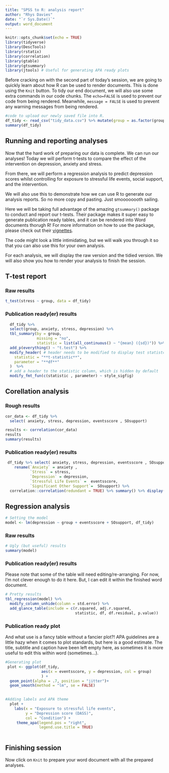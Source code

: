 ---
title: "SPSS to R: analysis report"
author: "Rhys Davies"
date: "`r Sys.Date()`"
output: word_document
---

```{r setup, include=FALSE}
knitr::opts_chunk$set(echo = TRUE)
library(tidyverse)
library(DescTools)
library(rstatix)
library(correlation)
library(gtable)
library(gtsummary)
library(jtools) # Useful for generating APA ready plots
```

Before cracking on with the second part of today's session, we are going to quickly learn about how R can be used to render documents. This is done using the `Knit` button. To tidy our end document, we will also use some extra commands in our code chunks. The `echo=FALSE` is used to prevent our code from being rendered. Meanwhile, `message = FALSE` is used to prevent any warning messages from being rendered. 

```{r, echo=FALSE, message = FALSE, results= FALSE}
#code to upload our newly saved file into R.
df_tidy <- read_csv("tidy_data.csv") %>% mutate(group = as.factor(group))
summary(df_tidy) 
```

## Running and reporting analyses

Now that the hard work of preparing our data is complete. We can run our analyses! Today we will perform t-tests to compare the effect of the intervention on depression, anxiety and stress. 

From there, we will perform a regression analysis to predict depression scores whilst controlling for exposure to stressful life events, social support, and the intervention.

We will also use this to demonstrate how we can use R to generate our analysis reports. So no more copy and pasting. Just smoooooooth sailing.

Here we will be taking full advantage of the amazing `gtsummary()` package to conduct and report our t-tests. Their package makes it super easy to generate publication ready tables, and it can be rendered into Word documents thorugh R! For more information on how to use the package, please check out their [vignettes](https://www.danieldsjoberg.com/gtsummary/articles/tbl_summary.html). 

The code might look a little intimidating, but we will walk you through it so that you can also use this for your own analysis.

For each analysis, we will display the raw version and the tidied version. We will also show you how to render your analysis to finish the session. 

## T-test report

### Raw results
```{r, echo=FALSE, message = FALSE}
t_test(stress ~ group, data = df_tidy)
```


### Publication ready(er) results
```{r, echo=FALSE, message = FALSE}
  df_tidy %>%
  select(group, anxiety, stress, depression) %>%
  tbl_summary(by = group, 
              missing = "no",
              statistic = list(all_continuous() ~ "{mean} ({sd})")) %>%
  add_p(everything() ~ "t.test") %>%
  modify_header( # header needs to be modified to display test statistc and df 
    statistic = "**t-statistic**", 
    parameter = "**df**"
  )  %>%
  # add a header to the statistic column, which is hidden by default
  modify_fmt_fun(c(statistic , parameter) ~ style_sigfig)
```

## Corellation analysis

### Rough results
```{r, results = "asis", echo = FALSE, message = FALSE}

cor_data <- df_tidy %>% 
  select( anxiety, stress, depression, eventsscore , SOsupport)

results <- correlation(cor_data)
results
summary(results)

```

### Publication ready(er) results
```{r, results = "asis", echo = FALSE, message = FALSE}

 df_tidy %>% select( anxiety, stress, depression, eventsscore , SOsupport) %>%
    rename(`Anxiety` = anxiety ,
           `Stress` = stress,
           `Depression` = depression,
           `Stressful Life Events` =  eventsscore,
           `Significant Other Support`=  SOsupport) %>% 
  correlation::correlation(redundant = TRUE) %>% summary() %>% display()

```

## Regression analysis


```{r, echo = FALSE, message = FALSE}
# Setting the model
model <- lm(depression ~ group + eventsscore + SOsupport, df_tidy)

```
### Raw results
```{r, echo = FALSE, message = FALSE}
# Ugly (but useful) results 
summary(model)

```

### Publication ready(er) results
Please note that some of the table will need editing/re-arranging. For now, I'm not clever enough to do it here. But, I can edit it within the finished word document. 
```{r, echo = FALSE, message = FALSE}
# Pretty results 
tbl_regression(model) %>% 
  modify_column_unhide(column = std.error) %>% 
  add_glance_table(include = c(r.squared, adj.r.squared, 
                               statistic, df, df.residual, p.value)) 
```

### Publication ready plot

And what use is a fancy table without a fancier plot?! APA guidelines are a little hazy when it comes to plot standards, but here is a good estimate. The title, subtitle and caption have been left empty here, as sometimes it is more useful to edit this within word (sometimes...).

```{r, echo = FALSE, message = FALSE}
#Generating plot
 plot <- ggplot(df_tidy,
                aes(x = eventsscore, y = depression, col = group)
                ) +
  geom_point(alpha = .7, position = "jitter")+
  geom_smooth(method = "lm", se = FALSE) 
  

#Adding labels and APA theme
  plot +
    labs(x = "Exposure to stressful life events",
         y = "Depression score (DASS)",
         col = "Condition") +
     theme_apa(legend.pos = "right", 
               legend.use.title = TRUE) 
    

```

## Finishing session

Now click on `Knit` to prepare your word document with all the prepared analyses. 
